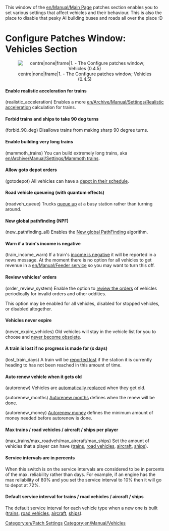 [[Category:en/Patch Settings]]
[[Category:en/Manual/Vehicles]]

This window of the [[en/Manual/Main Page]] patches section enables you to set various settings that affect vehicles and their behaviour. This is also the place to disable that pesky AI building buses and roads all over the place :D

=Configure Patches Window: Vehicles Section=
<center>[[File:en/Patches-vehicles.png|centre|none|frame|1. - The Configure patches window; Vehicles (0.4.5)]]</center>

====Enable realistic acceleration for trains====
(realistic_acceleration) Enables a more [[en/Archive/Manual/Settings/Realistic acceleration]] calculation for trains.

====Forbid trains and ships to take 90 deg turns====
(forbid_90_deg) Disallows trains from making sharp 90 degree turns.

====Enable building very long trains====
(mammoth_trains) You can build extremely long trains, aka [[en/Archive/Manual/Settings/Mammoth trains]].

====Allow goto depot orders====
(gotodepot) All vehicles can have a [[en/Archive/Manual/Settings/Allow goto depot orders|depot in their schedule]].

====Road vehicle queueing (with quantum effects)====
(roadveh_queue) Trucks [[en/Archive/Manual/Settings/Road vehicle queueing|queue up]] at a busy station rather than turning around.

====New global pathfinding (NPF)====
(new_pathfinding_all) Enables the [[en/Archive/Manual/Settings/New global pathfinding|New global PathFinding]] algorithm.

====Warn if a train's income is negative====
(train_income_warn) If a train's [[en/Archive/Manual/Settings/Train income warning|income is negative]] it will be reported in a news message. At the moment there is no option for all vehicles to get revenue in a [[en/Manual/Feeder service]] so you may want to turn this off.

====Review vehicles' orders====
(order_review_system) Enable the option to [[en/Archive/Manual/Settings/Order review system|review the orders]] of vehicles periodically for invalid orders and other oddities.

This option may be enabled for all vehicles, disabled for stopped vehicles, or disabled altogether.

====Vehicles never expire====
(never_expire_vehicles) Old vehicles will stay in the vehicle list for you to choose and [[en/Archive/Manual/Settings/Never expire vehicles|never become obsolete]].

====A train is lost if no progress is made for (x days)====
(lost_train_days) A train will be [[en/Archive/Manual/Settings/Train is lost warning|reported lost]] if the station it is currently heading to has not been reached in this amount of time.

====Auto renew vehicle when it gets old====
(autorenew) Vehicles are [[en/Archive/Manual/Settings/Advanced Settings/Vehicles|automatically replaced]] when they get old.

(autorenew_months) [[en/Archive/Manual/Settings/Advanced Settings/Vehicles|Autorenew months]] defines when the renew will be done.

(autorenew_money) [[en/Archive/Manual/Settings/Advanced Settings/Vehicles|Autorenew money]] defines the minimum amount of money needed before autorenew is done.

====Max trains / road vehicles / aircraft / ships per player====
(max_trains/max_roadveh/max_aircraft/max_ships) Set the amount of vehicles that a player can have ([[en/Archive/Manual/Settings/Max trains|trains]], [[en/Archive/Manual/Settings/Max road vehicles|road vehicles]], [[en/Archive/Manual/Settings/Max aircraft|aircraft]], [[en/Archive/Manual/Settings/Max ships|ships]]).

====Service intervals are in percents====
When this switch is on the service intervals are considered to be in percents of the max. reliability rather than days. For example, if an engine has the max reliability of 80% and you set the service interval to 10% then it will go to depot at 72%.

{{en/Note|You can hold the Ctrl key while changing service intervals to change them in increments of 5 rather than 10.}}

====Default service interval for trains / road vehicles / aircraft / ships====
The default service interval for each vehicle type when a new one is built ([[en/Archive/Manual/Settings/Service interval trains|trains]], [[en/Archive/Manual/Settings/Service interval road vehicles|road vehicles]], [[en/Archive/Manual/Settings/Service interval aircraft|aircraft]], [[en/Archive/Manual/Settings/Service interval ships|ships]]).